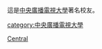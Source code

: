 {{Catnav|頁面分類|人物|校友|大學校友|中國大學校友|中華人民共和國大學校友}}
這是[[中央廣播電視大學|中央廣播電視大學]]著名校友。

[[category:中央廣播電視大學|category:中央廣播電視大學]]
[[Category:国家开放大学校友|Central]]